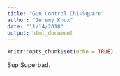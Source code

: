 ```yaml
---
title: "Gun Control Chi-Square"
author: "Jeremy Knox"
date: "11/14/2018"
output: html_document
---
```


```r
knitr::opts_chunk$set(echo = TRUE)
```



Sup Superbad. 
